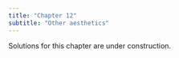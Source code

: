 ```yaml
---
title: "Chapter 12"
subtitle: "Other aesthetics"
---
```


::: callout-warning
Solutions for this chapter are under construction.
:::